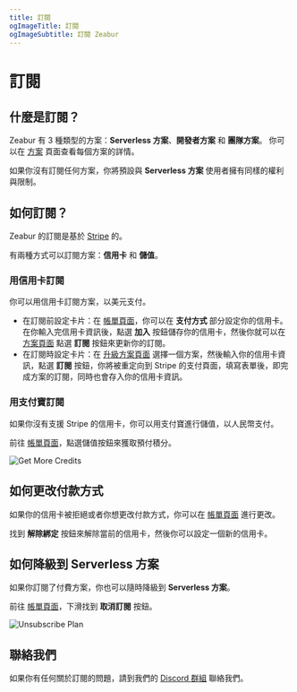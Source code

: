 ```yaml
---
title: 訂閱
ogImageTitle: 訂閱
ogImageSubtitle: 訂閱 Zeabur
---
```


# 訂閱

## 什麼是訂閱？

Zeabur 有 3 種類型的方案：**Serverless 方案**、**開發者方案** 和 **團隊方案**。
你可以在 [方案](/billing/plans) 頁面查看每個方案的詳情。

如果你沒有訂閱任何方案，你將預設與 **Serverless 方案** 使用者擁有同樣的權利與限制。

## 如何訂閱？

Zeabur 的訂閱是基於 [Stripe](https://stripe.com/) 的。

有兩種方式可以訂閱方案：**信用卡** 和 **儲值**。

### 用信用卡訂閱

你可以用信用卡訂閱方案，以美元支付。

- 在訂閱前設定卡片：在 [帳單頁面](https://dash.zeabur.com/account/billing)，你可以在 **支付方式** 部分設定你的信用卡。在你輸入完信用卡資訊後，點選 **加入** 按鈕儲存你的信用卡，然後你就可以在 [方案頁面](https://dash.zeabur.com/update-plan) 點選 **訂閱** 按鈕來更新你的訂閱。
- 在訂閱時設定卡片：在 [升級方案頁面](https://dash.zeabur.com/update-plan) 選擇一個方案，然後輸入你的信用卡資訊，點選 **訂閱** 按鈕，你將被重定向到 Stripe 的支付頁面，填寫表單後，即完成方案的訂閱，同時也會存入你的信用卡資訊。

### 用支付寶訂閱

如果你沒有支援 Stripe 的信用卡，你可以用支付寶進行儲值，以人民幣支付。

前往 [帳單頁面](https://dash.zeabur.com/account/billing)，點選儲值按鈕來獲取預付積分。

![Get More Credits](/billing/subscription/get-more-credits.png)

## 如何更改付款方式 

如果你的信用卡被拒絕或者你想更改付款方式，你可以在 [帳單頁面](https://dash.zeabur.com/account/billing) 進行更改。

找到 **解除綁定** 按鈕來解除當前的信用卡，然後你可以設定一個新的信用卡。

## 如何降級到 Serverless 方案

如果你訂閱了付費方案，你也可以隨時降級到 **Serverless 方案**。

前往 [帳單頁面](https://dash.zeabur.com/account/billing)，下滑找到 **取消訂閱** 按鈕。

![Unsubscribe Plan](/billing/subscription/unsubscribe.png)

## 聯絡我們

如果你有任何關於訂閱的問題，請到我們的 [Discord 群組](https://discord.gg/DrdGCvXEyY) 聯絡我們。
